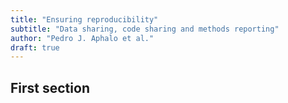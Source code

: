 ```yaml
---
title: "Ensuring reproducibility"
subtitle: "Data sharing, code sharing and methods reporting"
author: "Pedro J. Aphalo et al."
draft: true
---
```


## First section

